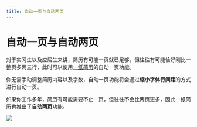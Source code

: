 ```yaml
---
title: 自动一页与自动两页
---
```


# 自动一页与自动两页

对于实习生以及应届生来讲，简历有可能一页就已足够。但往往有可能恰好刚比一整页多两三行，此时可以使用[一纸简历](https://cv.devtool.tech)的自动一页功能。

你无需手动调整简历内容以及字数，自动一页功能将会通过**缩小字体行间距**的方式进行自动一页。

如果你工作多年，简历有可能需要不止一页，但往往不会比两页更多，因此一纸简历也推出了**自动两页**功能。

![](https://static.shanyue.tech/images/24-04-24/clipboard.7f69c6.webp)
